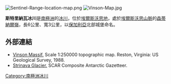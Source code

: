 [[Image:Sentinel-Range-location-map.png|thumb]]
[[Image:Vinson-Map.jpg|thumb]]

'''斯特里納瓦冰川'''是[[南極洲|南極洲]]的[[冰川|冰川]]，位於[[埃爾斯沃思地|埃爾斯沃思地]]，處於[[埃爾斯沃思山脈|埃爾斯沃思山脈]]的[[森蒂納爾嶺|森蒂納爾嶺]]，長6公里、寬3公里，以[[保加利亞|保加利亞]]北部城堡命名。

{{coord|78|20|50|S|84|51|10|W|display=title}}

==外部連結==
* [http://upload.wikimedia.org/wikipedia/commons/6/6b/Vinson-Map.jpg Vinson Massif.] {{Wayback|url=http://upload.wikimedia.org/wikipedia/commons/6/6b/Vinson-Map.jpg |date=20140517073024 }}  Scale 1:250000 topographic map.  Reston, Virginia: US Geological Survey, 1988.
* [https://data.aad.gov.au/aadc/gaz/scar/display_name.cfm?gaz_id=137503 Strinava Glacier.] {{Wayback|url=https://data.aad.gov.au/aadc/gaz/scar/display_name.cfm?gaz_id=137503 |date=20170922100531 }} SCAR Composite Antarctic Gazetteer.

{{DEFAULTSORT:Strinava Glacier}}
[[Category:南極洲冰川|Category:南極洲冰川]]


{{EllsworthLand-geo-stub}}